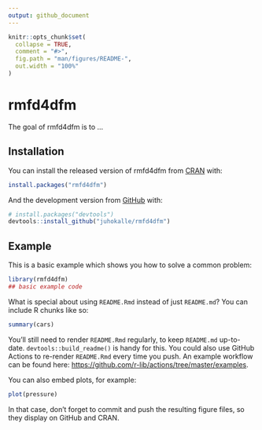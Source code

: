 ```yaml
---
output: github_document
---
```


<!-- README.md is generated from README.Rmd. Please edit that file -->

```r
knitr::opts_chunk$set(
  collapse = TRUE,
  comment = "#>",
  fig.path = "man/figures/README-",
  out.width = "100%"
)
```

# rmfd4dfm

<!-- badges: start -->
<!-- badges: end -->

The goal of rmfd4dfm is to ...

## Installation

You can install the released version of rmfd4dfm from [CRAN](https://CRAN.R-project.org) with:

``` r
install.packages("rmfd4dfm")
```

And the development version from [GitHub](https://github.com/) with:

``` r
# install.packages("devtools")
devtools::install_github("juhokalle/rmfd4dfm")
```
## Example

This is a basic example which shows you how to solve a common problem:

```r
library(rmfd4dfm)
## basic example code
```

What is special about using `README.Rmd` instead of just `README.md`? You can include R chunks like so:

```r
summary(cars)
```

You'll still need to render `README.Rmd` regularly, to keep `README.md` up-to-date. `devtools::build_readme()` is handy for this. You could also use GitHub Actions to re-render `README.Rmd` every time you push. An example workflow can be found here: <https://github.com/r-lib/actions/tree/master/examples>.

You can also embed plots, for example:

```r
plot(pressure)
```

In that case, don't forget to commit and push the resulting figure files, so they display on GitHub and CRAN.
